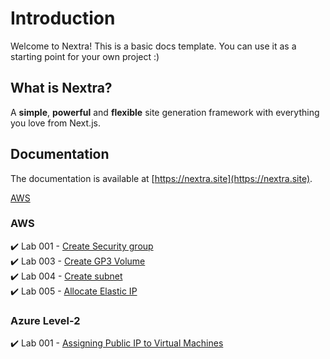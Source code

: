 # Introduction
 
Welcome to Nextra! This is a basic docs template. You can use it as a starting point for your own project :)

## What is Nextra?

A **simple**, **powerful** and **flexible** site generation framework with everything you love from Next.js.

## Documentation

The documentation is available at [https://nextra.site](https://nextra.site).

[AWS](#aws)

### AWS

✔️ Lab 001 - [Create Security group](./aws/l1/t001)  
✔️ Lab 003 - [Create GP3 Volume](https://www.youtube.com/shorts/mTX-VBxY62Y)  
✔️ Lab 004 - [Create subnet](https://youtu.be/GN53WLSnEJk?si=IeuZaDioSlVswKAs)  
✔️ Lab 005 - [Allocate Elastic IP](./aws/l1/t005)  


### Azure Level-2

✔️ Lab 001 - [Assigning Public IP to Virtual Machines](./azure/l2/t001)